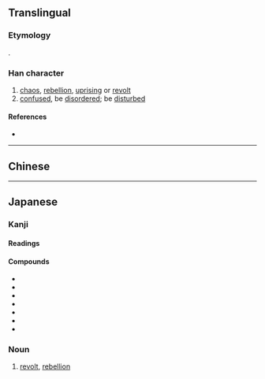 {{also|亂}}
{{character info/new}}
<!-- may be replaced by zh-forms -->
==Translingual==
{{stroke order|strokes=7}}

===Etymology===
{{Han simp|亂|f=𤔔|t=舌}}.

===Han character===
{{Han char|rn=5|rad=乙|as=06|sn=7|four=22610|canj=HRU|ids=⿰舌乚}}

# [[chaos]], [[rebellion]], [[uprising]] or [[revolt]]
# [[confused]], be [[disordered]]; be [[disturbed]]

====References====
* {{Han ref|kx=0084.150|dkj=00187|dj=0171.200|hdz=10053.170|uh=4E71|ud=20081}}

----

==Chinese==
{{zh-see|亂}}

----

==Japanese==
{{ja-kanji forms|乱|亂}}

===Kanji===
{{ja-kanji|grade=6|rs=乙06|kyu=亂}}

====Readings====
{{ja-readings
|goon=らん
|kanon=らん
|kanyoon=ろん
|kun=みだ-れる, みだ-す, みだ-りに
}}

====Compounds====
* {{ja-r|乱雑|らんざつ}}
* {{ja-r|乱視|らんし}}
* {{ja-r|乱層雲|らんそううん}}
* {{ja-r|乱闘|らんとう}}
* {{ja-r|乱入|らんにゅう}}
* {{ja-r|乱暴|らんぼう}}
* {{ja-r|混乱|こんらん}}

{{ja-kanjitab|らん|yomi=o}}

===Noun===
{{ja-noun|らん|kyu=亂}}

# [[revolt]], [[rebellion]]